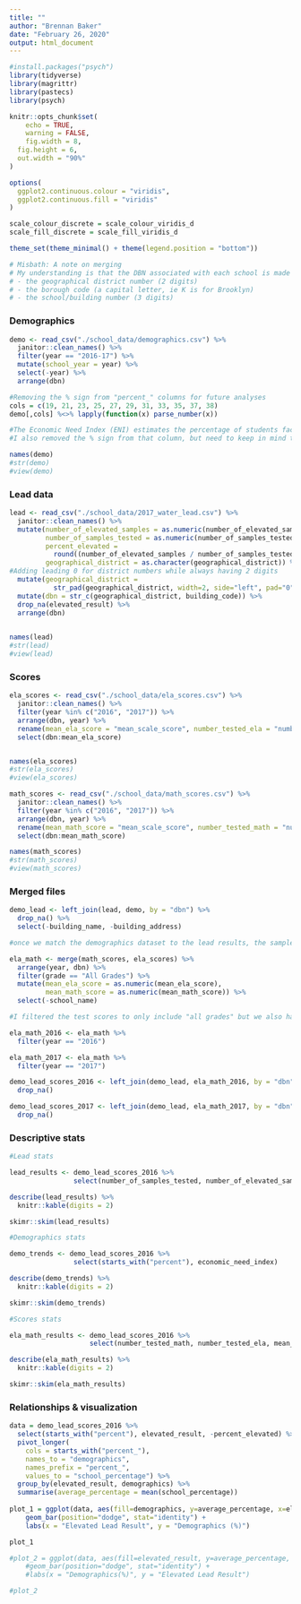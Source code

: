 ```yaml
---
title: ""
author: "Brennan Baker"
date: "February 26, 2020"
output: html_document
---
```


```r
#install.packages("psych")
library(tidyverse)
library(magrittr)
library(pastecs)
library(psych)

knitr::opts_chunk$set(
	echo = TRUE,
	warning = FALSE,
	fig.width = 8, 
  fig.height = 6,
  out.width = "90%"
)

options(
  ggplot2.continuous.colour = "viridis",
  ggplot2.continuous.fill = "viridis"
)

scale_colour_discrete = scale_colour_viridis_d
scale_fill_discrete = scale_fill_viridis_d

theme_set(theme_minimal() + theme(legend.position = "bottom"))

# Misbath: A note on merging
# My understanding is that the DBN associated with each school is made up of 3 elements
# - the geographical district number (2 digits)
# - the borough code (a capital letter, ie K is for Brooklyn)
# - the school/building number (3 digits)

```

### Demographics
```r
demo <- read_csv("./school_data/demographics.csv") %>% 
  janitor::clean_names() %>% 
  filter(year == "2016-17") %>% 
  mutate(school_year = year) %>% 
  select(-year) %>%
  arrange(dbn) 

#Removing the % sign from "percent_" columns for future analyses 
cols = c(19, 21, 23, 25, 27, 29, 31, 33, 35, 37, 38)
demo[,cols] %<>% lapply(function(x) parse_number(x))

#The Economic Need Index (ENI) estimates the percentage of students facing economic hardship
#I also removed the % sign from that column, but need to keep in mind that it's a percentage 

names(demo)
#str(demo)
#view(demo)

```

### Lead data
```r
lead <- read_csv("./school_data/2017_water_lead.csv") %>% 
  janitor::clean_names() %>% 
  mutate(number_of_elevated_samples = as.numeric(number_of_elevated_samples),
         number_of_samples_tested = as.numeric(number_of_samples_tested),
         percent_elevated = 
           round((number_of_elevated_samples / number_of_samples_tested)*100, 2),
         geographical_district = as.character(geographical_district)) %>% 
#Adding leading 0 for district numbers while always having 2 digits 
  mutate(geographical_district = 
           str_pad(geographical_district, width=2, side="left", pad="0")) %>% 
  mutate(dbn = str_c(geographical_district, building_code)) %>% 
  drop_na(elevated_result) %>%
  arrange(dbn)
  

names(lead)
#str(lead)
#view(lead)

```

### Scores
```r
ela_scores <- read_csv("./school_data/ela_scores.csv") %>% 
  janitor::clean_names() %>% 
  filter(year %in% c("2016", "2017")) %>% 
  arrange(dbn, year) %>% 
  rename(mean_ela_score = "mean_scale_score", number_tested_ela = "number_tested") %>% 
  select(dbn:mean_ela_score)


names(ela_scores)
#str(ela_scores)
#view(ela_scores)

math_scores <- read_csv("./school_data/math_scores.csv") %>% 
  janitor::clean_names() %>% 
  filter(year %in% c("2016", "2017")) %>%
  arrange(dbn, year) %>%
  rename(mean_math_score = "mean_scale_score", number_tested_math = "number_tested") %>% 
  select(dbn:mean_math_score)

names(math_scores)
#str(math_scores)
#view(math_scores)

```

### Merged files
```r
demo_lead <- left_join(lead, demo, by = "dbn") %>%
  drop_na() %>% 
  select(-building_name, -building_address)

#once we match the demographics dataset to the lead results, the sample size decreases from 1544 (N of lead results) to 828 

ela_math <- merge(math_scores, ela_scores) %>% 
  arrange(year, dbn) %>% 
  filter(grade == "All Grades") %>% 
  mutate(mean_ela_score = as.numeric(mean_ela_score),
         mean_math_score = as.numeric(mean_math_score)) %>% 
  select(-school_name)

#I filtered the test scores to only include "all grades" but we also have data for grades 3, 4, and 5 individually 

ela_math_2016 <- ela_math %>% 
  filter(year == "2016")

ela_math_2017 <- ela_math %>% 
  filter(year == "2017")

demo_lead_scores_2016 <- left_join(demo_lead, ela_math_2016, by = "dbn") %>% 
  drop_na()

demo_lead_scores_2017 <- left_join(demo_lead, ela_math_2017, by = "dbn") %>% 
  drop_na()

```

### Descriptive stats  
```r
#Lead stats

lead_results <- demo_lead_scores_2016 %>% 
                select(number_of_samples_tested, number_of_elevated_samples, percent_elevated)

describe(lead_results) %>% 
  knitr::kable(digits = 2)

skimr::skim(lead_results) 

#Demographics stats 

demo_trends <- demo_lead_scores_2016 %>% 
                select(starts_with("percent"), economic_need_index)

describe(demo_trends) %>% 
  knitr::kable(digits = 2)

skimr::skim(demo_trends)

#Scores stats

ela_math_results <- demo_lead_scores_2016 %>%
                    select(number_tested_math, number_tested_ela, mean_math_score, mean_ela_score)

describe(ela_math_results) %>% 
  knitr::kable(digits = 2)

skimr::skim(ela_math_results)

```

### Relationships & visualization
```r
data = demo_lead_scores_2016 %>% 
  select(starts_with("percent"), elevated_result, -percent_elevated) %>% 
  pivot_longer(
    cols = starts_with("percent_"),
    names_to = "demographics",
    names_prefix = "percent_",
    values_to = "school_percentage") %>%
  group_by(elevated_result, demographics) %>% 
  summarise(average_percentage = mean(school_percentage)) 
  
plot_1 = ggplot(data, aes(fill=demographics, y=average_percentage, x=elevated_result)) + 
    geom_bar(position="dodge", stat="identity") + 
    labs(x = "Elevated Lead Result", y = "Demographics (%)")

plot_1

#plot_2 = ggplot(data, aes(fill=elevated_result, y=average_percentage, #x=demographics)) + 
    #geom_bar(position="dodge", stat="identity") + 
    #labs(x = "Demographics(%)", y = "Elevated Lead Result")

#plot_2
```


